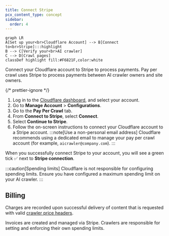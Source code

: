 ```yaml
---
title: Connect Stripe
pcx_content_type: concept
sidebar:
  order: 4
---
```



```mermaid
graph LR
A[Set up your<br>Cloudflare Account] --> B[Connect to<br>Stripe]:::highlight
B --> C[Verify your<br>AI crawler]
C --> D[Crawl pages]
classDef highlight fill:#F6821F,color:white
```

Connect your Cloudflare account to Stripe to process payments. Pay per crawl uses Stripe to process payments between AI crawler owners and site owners.

{/* prettier-ignore */}
<Steps>
1. Log in to the [Cloudflare dashboard](https://dash.cloudflare.com/), and select your account.
2. Go to **Manage Account** > **Configurations**.
3. Go to the **Pay Per Crawl** tab.
4. From **Connect to Stripe**, select **Connect**.
5. Select **Continue to Stripe**.
6. Follow the on-screen instructions to connect your Cloudflare account to a Stripe account.
   :::note[Use a non-personal email address]
   Cloudflare recommends using a dedicated email to manage your pay per crawl account (for example, `aicrawler@company.com`).
   :::
</Steps>

When you successfully connect Stripe to your account, you will see a green tick ✅ next to **Stripe connection**.

:::caution[Spending limits]
Cloudflare is not responsible for configuring spending limits. Ensure you have configured a maximum spending limit on your AI crawler.
:::

## Billing

Charges are recorded upon successful delivery of content that is requested with valid [crawler price headers](/ai-audit/features/pay-per-crawl/use-pay-per-crawl-as-ai-owner/crawl-pages/#22-include-payment-headers).

Invoices are created and managed via Stripe. Crawlers are responsible for setting and enforcing their own spending limits.